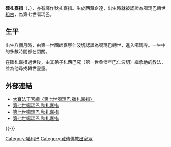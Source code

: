 {{Infobox Tulku
| name = 確札嘉措
| image= Karmapa7.jpg
| width = 200px
| tulku = 噶瑪巴
| order = 七
| predecessor = 第六世噶瑪巴·通瓦敦殿	
| successor = 第八世噶瑪巴·米覺多傑
| title = 
| birth date = 1454年
| birth date3 = 
| birth place = 西藏企達
| death date = 1506年
| death date3 = 
| death place = 
| temple =
| dharma name = 確札嘉措
| meaning = 法稱海
| bo = ཆོས་གྲགས་རྒྱ་མཚོ་
| wylie = chos grags rgya mtsho
| thl = Chödrak Gyatso
}}
{{藏傳佛教}}
{{藏传佛教}}
'''確札嘉措'''（{{Bo|z=ཆོས་གྲགས་རྒྱ་མཚོ་|w=chos grags rgya mtsho|p=Chödrak Gyatso}}，{{bd|1454年||1506年||}}），亦有譯作秋扎嘉措。生於西藏企達，出生時就被認證為噶瑪巴轉世[[祖古|祖古]]，為第七世噶瑪巴。

==生平==
出生八個月時，由第一世國師嘉察仁波切認證為噶瑪巴轉世，進入噶瑪寺。一生中的多數時間都在閉關。

在確札嘉措過世後，由其弟子札西巴究（第一世桑傑年巴仁波切）繼承他的教法，並為他尋找轉世靈童。

==外部連結==
*[http://www.kagyuoffice.org.tw/kaguy-lineage/karmapas/7th-karmapa-chodrak-gyatso 大寶法王官網〈第七世噶瑪巴 確札嘉措〉] {{Wayback|url=http://www.kagyuoffice.org.tw/kaguy-lineage/karmapas/7th-karmapa-chodrak-gyatso |date=20141015033303 }}
*[https://web.archive.org/web/20141019103311/http://www.karmapa-news.com/page3_6_7.php 第七世噶瑪巴 秋扎嘉措]
*[http://www.lopon.org.tw/teachings/page2_1.aspx?cid=100&lid=101&id=4781 第七世噶瑪巴 秋扎嘉措] {{Wayback|url=http://www.lopon.org.tw/teachings/page2_1.aspx?cid=100&lid=101&id=4781 |date=20141006072914 }}
*[https://web.archive.org/web/20141012101507/http://karmapa.lopon.org/karmapa-biography/biography.htm 第七世噶瑪巴 秋扎嘉措]
{{-}}
{{start box}}
{{s-hou|噶瑪巴·確札嘉措|1454年|?月?日|1506年|?月?日}}
{{s-before|[[第六世噶瑪巴·通瓦敦殿|通瓦敦殿]]|rows=2}}
{{s-title|第七世[[噶玛巴|噶玛巴]]|1454年—1506年|rows=2}}
{{s-after|[[第八世噶瑪巴·米覺多傑|米覺多傑]]|}}
{{end box}}
{{Karmapas}}
{{Authority control}}
{{DEFAULTSORT:Chödrak Gyatso}}
[[Category:噶玛巴|Category:噶玛巴]]
[[Category:藏傳佛教出家眾|Category:藏傳佛教出家眾]]